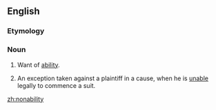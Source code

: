 ==English==

===Etymology===
{{prefix|non|ability|lang=en}}

===Noun===
{{en-noun|nonabilities}}

# Want of [[ability]].
# {{lb|en|legal}} An exception taken against a plaintiff in a cause, when he is [[unable]] legally to commence a suit.

[[zh:nonability]]